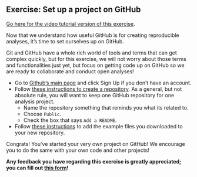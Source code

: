 
## Exercise: Set up a project on GitHub

[Go here for the video tutorial version of this exercise](https://www.youtube.com/watch?v=PPbESwm6xcA).

Now that we understand how useful GitHub is for creating reproducible analyses, it's time to set ourselves up on GitHub.

Git and GitHub have a whole rich world of tools and terms that can get complex quickly, but for this exercise, we will not worry about those terms and functionalities just yet, but focus on getting code up on GitHub so we are ready to collaborate and conduct open analyses!

- Go to <a href="https://github.com/" target="_blank">Github's main page</a> and click Sign Up if you don't have an account.
- Follow <a href="https://docs.github.com/en/get-started/quickstart/create-a-repo" target="_blank">these instructions to create a repository</a>. As a general, but not absolute rule, you will want to keep one GitHub repository for one analysis project.
  - Name the repository something that reminds you what its related to.
  - Choose `Public`.
  - Check the box that says `Add a README`.
- Follow <a href="https://docs.github.com/en/repositories/working-with-files/managing-files/adding-a-file-to-a-repository#adding-a-file-to-a-repository-on-github" target="_blank">these instructions</a> to add the example files you downloaded to your new repository.

Congrats! You've started your very own project on GitHub!
We encourage you to do the same with your own code and other projects!

**Any feedback you have regarding this exercise is greatly appreciated; you can fill out [this form](https://forms.gle/ygSSwoGaEATA2S65A)!**
